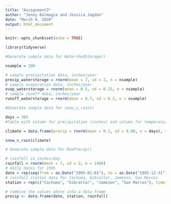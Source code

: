 ```yaml
---
title: "Assignment3"
author: "Jenny Balmagia and Jessica Jagdeo"
date: "March 9, 2020"
output: html_document
---
```


```r
knitr::opts_chunk$set(echo = TRUE)

library(tidyverse)
```


```r
#Generate sample data for WatershedStorage()

nsample = 100

# sample precipitation data, inches/year
precip_waterstorage = rnorm(mean = 7, sd = 2, n = nsample)
# sample evaporation data, inches/year
evap_waterstorage = rnorm(mean = 0.5, sd = 0.15, n = nsample)
# sample runoff data, inches/year
runoff_waterstorage = rnorm(mean = 0.7, sd = 0.2, n = nsample)

```


```r
#Generate sample data for snow_v_rain()

days = 365
#Table with column for precipitation (inches) and column for temperature (F) from same observation

climate = data.frame(precip = rnorm(mean = 0.1, sd = 0.08, n = days), temp = rnorm(mean = 50, sd = 25, n = days))

snow_v_rain(climate)


```

```r
# Generate sample data for MaxPrecip()

# rainfall in inches/day
rainfall = rnorm(mean = 7, sd = 2, n = 1460)
# daily dates for 1995
date = rep(seq(from = as.Date("1995-01-01"), to = as.Date("1995-12-31"), by = 'day'), 4)
# rainfall station data for Cachuma, Gibraltar, Jameson, San Marcos
station = rep(c("Cachuma", "Gibraltar", "Jameson", "San Marcos"), times = 1, each = 365)

# combine the values above into a data frame
precip <- data.frame(date, station, rainfall)

```

